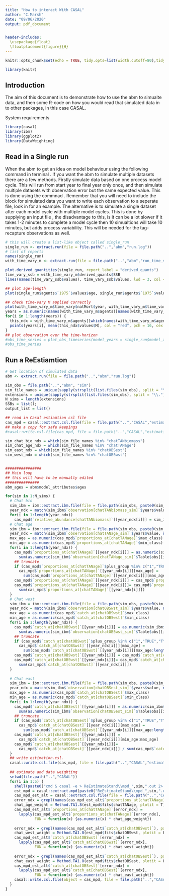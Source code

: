 ```yaml
---
title: "How to interact With CASAL"
author: "C.Marsh"
date: "09/06/2020"
output: pdf_document


header-includes:
  \usepackage{float}
  \floatplacement{figure}{H}
---
```


```r
knitr::opts_chunk$set(echo = TRUE, tidy.opts=list(width.cutoff=80),tidy=TRUE)
```


```r
library(knitr)
```

## Introduction

The aim of this document is to demonstrate how to use the abm to simualte data, and then some R-code on how you would read that simulated data in to other packages, in this case CASAL.


System requirements
\begin{itemize}
  \item The following R-libraries installed
  \subitem \texttt{library(casal)}
  \subitem \texttt{library(ibm)}
  \subitem \texttt{library(ggplot2)}
  \subitem \texttt{library(Dataweighting)} for if you are applying data-weighting methods in simualtions.
\end{itemize}



```r
library(casal)
library(ibm)
library(ggplot2)
library(DataWeighting)
```


## Read in a Single run
When the abm to get an idea on model behaviour using the following command in terminal \texttt{ibm -r > run.log}. If you want the abm to simulate multiple datasets there are a few methods. Firstly simulate data based on one process model cycle. This will run from start year to final year only once, and then simulate multiple datasets with observation error but the same expected value. This is done using the commnad \texttt{ibm -s 10 > sim.out}. Remember that you will need to include the \texttt{@report}block for simulated data \textbf{Note} you want to write each observation to a seperate file, look in \texttt{reports.ibm} for an example. The alternative is to simulate a single dataset after each model cycle with multiple model cycles. This is done by supplying an input file \texttt{ibm -s 1 -i pars.txt > sim\_multi.out}, the disadvantage to this, is it can be a lot slower if it takes 1-2 minutes to complete a model cycle then 10 simualtions will take 10 minutes, but adds process variability. This will be needed for the tag-recapture observations as well.


```r
# this will create a list-like object called single_run
single_run <- extract.run(file = file.path("..","abm","run.log"))
# list of reports
names(single_run)
with_time_vary_m <- extract.run(file = file.path("..","abm","run_time_vary.out"))

plot.derived_quantities(single_run, report_label = "derived_quants")
time_vary_ssb = with_time_vary_m$derived_quants$SSB
lines(names(time_vary_ssb$values), time_vary_ssb$values, lwd = 3, col = "red", lty = 2)

## plot age-length
plot(single_run$agents$`1975`$values$age, single_run$agents$`1975`$values$length, ylim = c(0,140), xlab = "Age", ylab = "Length (cm)", pch = 16)

## check time-vary M applied correctly
plot(with_time_vary_m$time_vary$natMort$year, with_time_vary_m$time_vary$natMort$Value, type = "l", lwd = 3, ylim = c(0,0.4), xlab = "Year", ylab = "M")
years = as.numeric(names(with_time_vary_m$agents)[names(with_time_vary_m$agents) != "type"])
for(i in 1:length(years)) {
  this_ndx = with_time_vary_m$agents[[which(names(with_time_vary_m$agents) == years[i])]]
  points(years[i], mean(this_ndx$values$M), col = "red", pch = 16, cex = 1.2)
}
## plot observation over the time-horizon
#obs_time_series = plot_obs_timeseries(model_years = single_run$model_attributes$model_years, ibm_model = single_run)
#obs_time_series
```


## Run a ReEstiamtion
```r
# Get location of simulated data
abm <- extract.run(file = file.path("..","abm","run.log"))

sim_obs = file.path("..","abm", "sim")
sim_file_names = unique(sapply(strsplit(list.files(sim_obs), split = "\\."), "[", 1))
extensions = unique(sapply(strsplit(list.files(sim_obs), split = "\\."), "[", 2))
N_sims = length(extensions)
SSBs = list();
output_list = list()

## read in Casal estiamtion csl file
cas_mpd = casal::extract.csl.file(file = file.path("..","CASAL","estimation.csl"))
## make a copy for safe keepings
#casal::write.csl.file(cas_mpd, file = file.path("..","CASAL","estimation_orig.csl"))

sim_chat_bio_ndx = which(sim_file_names %in% "chatTANbiomass")
sim_chat_age_ndx = which(sim_file_names %in% "chatTANage")
sim_east_ndx = which(sim_file_names %in% "chatOBSest")
sim_west_ndx = which(sim_file_names %in% "chatOBSwst")


################
## Main loop
## this will have to be manually edited
###############
abm_ages = abm$model_attributes$ages

for(sim in 1:N_sims) {
  # Chat bio
  sim_ibm = ibm::extract.ibm.file(file = file.path(sim_obs, paste0(sim_file_names[sim_chat_bio_ndx],".",extensions[sim])))
  year_ndx = match(sim_ibm$`observation[chatTANbiomass_sim]`$years$value, names(cas_mpd$`relative_abundance[chatTANbiomass]`))
  for(i in 1:length(year_ndx))
    cas_mpd$`relative_abundance[chatTANbiomass]`[[year_ndx[i]]] = sim_ibm$`observation[chatTANbiomass_sim]`$obs$value[i]
  # Chat age
  sim_ibm = ibm::extract.ibm.file(file = file.path(sim_obs, paste0(sim_file_names[sim_chat_age_ndx],".",extensions[sim])))
  year_ndx = match(sim_ibm$`observation[chatTANage_sim]`$years$value, names(cas_mpd$`proportions_at[chatTANage]`))
  max_age = as.numeric(cas_mpd$`proportions_at[chatTANage]`$max_class)
  min_age = as.numeric(cas_mpd$`proportions_at[chatTANage]`$min_class)
  for(i in 1:length(year_ndx)) {
    cas_mpd$`proportions_at[chatTANage]`[[year_ndx[i]]] = as.numeric(sim_ibm$`observation[chatTANage_sim]`$Table$obs[[i]]) /
      sum(as.numeric(sim_ibm$`observation[chatTANage_sim]`$Table$obs[[i]]))
    ## truncate
    if (cas_mpd$`proportions_at[chatTANage]`$plus_group %in% c("1","TRUE","T","True"))
      cas_mpd$`proportions_at[chatTANage]`[[year_ndx[i]]][max_age] =
        sum(cas_mpd$`proportions_at[chatTANage]`[[year_ndx[i]]][max_age:length(sim_ibm$`observation[chatTANage_sim]`$Table$obs[[i]])])
    cas_mpd$`proportions_at[chatTANage]`[[year_ndx[i]]] = cas_mpd$`proportions_at[chatTANage]`[[year_ndx[i]]][min_age:max_age]
    cas_mpd$`proportions_at[chatTANage]`[[year_ndx[i]]]= cas_mpd$`proportions_at[chatTANage]`[[year_ndx[i]]] /
      sum(cas_mpd$`proportions_at[chatTANage]`[[year_ndx[i]]])
  }
  # Chat west
  sim_ibm = ibm::extract.ibm.file(file = file.path(sim_obs, paste0(sim_file_names[sim_west_ndx],".",extensions[sim])))
  year_ndx = match(sim_ibm$`observation[chatOBSwst_sim]`$years$value, names(cas_mpd$`catch_at[chatOBSwst]`))
  max_age = as.numeric(cas_mpd$`catch_at[chatOBSwst]`$max_class)
  min_age = as.numeric(cas_mpd$`catch_at[chatOBSwst]`$min_class)
  for(i in 1:length(year_ndx)) {
    cas_mpd$`catch_at[chatOBSwst]`[[year_ndx[i]]] = as.numeric(sim_ibm$`observation[chatOBSwst_sim]`$Table$obs[[i]]) /
      sum(as.numeric(sim_ibm$`observation[chatOBSwst_sim]`$Table$obs[[i]]))
    ## truncate
    if (cas_mpd$`catch_at[chatOBSwst]`$plus_group %in% c("1","TRUE","T","True"))
      cas_mpd$`catch_at[chatOBSwst]`[[year_ndx[i]]][max_age] =
        sum(cas_mpd$`catch_at[chatOBSwst]`[[year_ndx[i]]][max_age:length(sim_ibm$`observation[chatOBSwst_sim]`$Table$obs[[i]])])
    cas_mpd$`catch_at[chatOBSwst]`[[year_ndx[i]]] = cas_mpd$`catch_at[chatOBSwst]`[[year_ndx[i]]][min_age:max_age]
    cas_mpd$`catch_at[chatOBSwst]`[[year_ndx[i]]]= cas_mpd$`catch_at[chatOBSwst]`[[year_ndx[i]]] / 
      sum(cas_mpd$`catch_at[chatOBSwst]`[[year_ndx[i]]])
  }
  
  # Chat east
  sim_ibm = ibm::extract.ibm.file(file = file.path(sim_obs, paste0(sim_file_names[sim_east_ndx],".",extensions[sim])))
  year_ndx = match(sim_ibm$`observation[chatOBSest_sim]`$years$value, names(cas_mpd$`catch_at[chatOBSest]`))
  max_age = as.numeric(cas_mpd$`catch_at[chatOBSest]`$max_class)
  min_age = as.numeric(cas_mpd$`catch_at[chatOBSest]`$min_class)
  for(i in 1:length(year_ndx)) {
    cas_mpd$`catch_at[chatOBSest]`[[year_ndx[i]]] = as.numeric(sim_ibm$`observation[chatOBSest_sim]`$Table$obs[[i]]) /
      sum(as.numeric(sim_ibm$`observation[chatOBSest_sim]`$Table$obs[[i]]))
    ## truncate
    if (cas_mpd$`catch_at[chatOBSest]`$plus_group %in% c("1","TRUE","T","True"))
      cas_mpd$`catch_at[chatOBSest]`[[year_ndx[i]]][max_age] =
        sum(cas_mpd$`catch_at[chatOBSest]`[[year_ndx[i]]][max_age:length(sim_ibm$`observation[chatOBSest_sim]`$Table$obs[[i]])])
    cas_mpd$`catch_at[chatOBSest]`[[year_ndx[i]]] = 
      cas_mpd$`catch_at[chatOBSest]`[[year_ndx[i]]][min_age:max_age]
    cas_mpd$`catch_at[chatOBSest]`[[year_ndx[i]]]= 
      cas_mpd$`catch_at[chatOBSest]`[[year_ndx[i]]] / sum(cas_mpd$`catch_at[chatOBSest]`[[year_ndx[i]]])
  }
  ## write estimation.csl.
  casal::write.csl.file(cas_mpd, file = file.path("..","CASAL","estimation.csl"))
  
  ## estimate and data weighting
  setwd(file.path("..","CASAL"))
  for(i in 1:5) {
    shell(paste0("cmd & casal -e > ReEstimateStand\\mpd_",sim,".out 2> AD.out"))
    est_mpd = casal::extract.mpd(paste0("ReEstimateStand\\mpd_",sim,".out"))
    cas_mpd_est_alt = casal::extract.csl.file(file = file.path("..","CASAL","estimation.csl"))
    error_ndx = grepl(names(cas_mpd_est_alt$`proportions_at[chatTANage]`), pattern = "N_")
    chat_age_weight = Method.TA1.8(est_mpd$fits$chatTANage, plotit = T)
    cas_mpd_est_alt$`proportions_at[chatTANage]`[error_ndx] = 
      lapply(cas_mpd_est_alt$`proportions_at[chatTANage]`[error_ndx], 
             FUN = function(x) {as.numeric(x) * chat_age_weight})
    
    error_ndx = grepl(names(cas_mpd_est_alt$`catch_at[chatOBSwst]`), pattern = "N_")
    chat_west_weight = Method.TA1.8(est_mpd$fits$chatOBSwst, plotit = F)
    cas_mpd_est_alt$`catch_at[chatOBSwst]`[error_ndx] = 
      lapply(cas_mpd_est_alt$`catch_at[chatOBSwst]`[error_ndx], 
             FUN = function(x) {as.numeric(x) * chat_west_weight})
    
    error_ndx = grepl(names(cas_mpd_est_alt$`catch_at[chatOBSest]`), pattern = "N_")
    chat_east_weight = Method.TA1.8(est_mpd$fits$chatOBSest, plotit = F)
    cas_mpd_est_alt$`catch_at[chatOBSest]`[error_ndx] = 
      lapply(cas_mpd_est_alt$`catch_at[chatOBSest]`[error_ndx], 
             FUN = function(x) {as.numeric(x) * chat_east_weight})
    casal::write.csl.file(object = cas_mpd, file = file.path("..","CASAL","estimation.csl"))
  }
}

```




